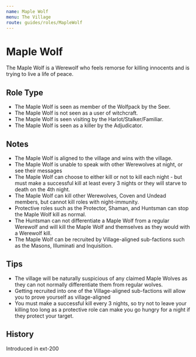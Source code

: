 ```yaml
---
name: Maple Wolf
menu: The Village
route: guides/roles/MapleWolf
---
```



# Maple Wolf

The Maple Wolf is a Werewolf who feels remorse for killing innocents and is trying to live a life of peace.

## Role Type

- The Maple Wolf is seen as member of the Wolfpack by the Seer.
- The Maple Wolf is not seen as a user of witchcraft.
- The Maple Wolf is seen visiting by the Harlot/Stalker/Familiar.
- The Maple Wolf is seen as a killer by the Adjudicator.

## Notes

- The Maple Wolf is aligned to the village and wins with the village.
- The Maple Wolf is unable to speak with other Werewolves at night, or see their messages
- The Maple Wolf can choose to either kill or not to kill each night - but must make a successful kill at least every 3 nights or they will starve to death on the 4th night.
- The Maple Wolf can kill other Werewolves, Coven and Undead members, but cannot kill roles with night-immunity.
- Protective roles such as the Protector, Shaman, and Huntsman can stop the Maple Wolf kill as normal.
- The Huntsman can not differentiate a Maple Wolf from a regular Werewolf and will kill the Maple Wolf and themselves as they would with a Werewolf kill.
- The Maple Wolf can be recruited by Village-aligned sub-factions such as the Masons, Illuminati and Inquisition.

## Tips

- The village will be naturally suspicious of any claimed Maple Wolves as they can not normally differentiate them from regular wolves.
- Getting recruited into one of the Village-aligned sub-factions will allow you to prove yourself as village-aligned
- You must make a successful kill every 3 nights, so try not to leave your killing too long as a protective role can make you go hungry for a night if they protect your target.

## History

<Timeline lineColor="white">
  <Event interval="2018-01-01">Introduced in ext-200</Event>
</Timeline>
